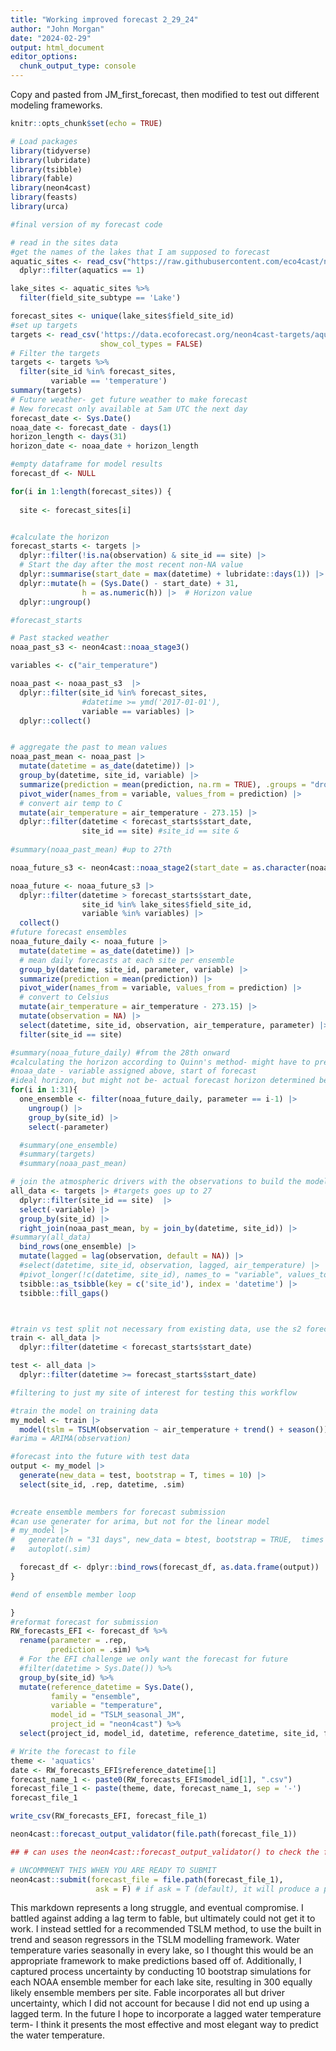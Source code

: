 ```yaml
---
title: "Working improved forecast 2_29_24"
author: "John Morgan"
date: "2024-02-29"
output: html_document
editor_options: 
  chunk_output_type: console
---
```


Copy and pasted from JM_first_forecast, then modified to test out different modeling frameworks.
```r
knitr::opts_chunk$set(echo = TRUE)
```


```r
# Load packages
library(tidyverse)
library(lubridate)
library(tsibble)
library(fable)
library(neon4cast)
library(feasts)
library(urca)
```



```r
#final version of my forecast code

# read in the sites data
#get the names of the lakes that I am supposed to forecast
aquatic_sites <- read_csv("https://raw.githubusercontent.com/eco4cast/neon4cast-targets/main/NEON_Field_Site_Metadata_20220412.csv") |>
  dplyr::filter(aquatics == 1)

lake_sites <- aquatic_sites %>%
  filter(field_site_subtype == 'Lake')

forecast_sites <- unique(lake_sites$field_site_id)
#set up targets
targets <- read_csv('https://data.ecoforecast.org/neon4cast-targets/aquatics/aquatics-targets.csv.gz',
                    show_col_types = FALSE)
# Filter the targets
targets <- targets %>%
  filter(site_id %in% forecast_sites,
         variable == 'temperature')
summary(targets)
# Future weather- get future weather to make forecast
# New forecast only available at 5am UTC the next day
forecast_date <- Sys.Date() 
noaa_date <- forecast_date - days(1)
horizon_length <- days(31)
horizon_date <- noaa_date + horizon_length

#empty dataframe for model results
forecast_df <- NULL

for(i in 1:length(forecast_sites)) {  
  
  site <- forecast_sites[i]


#calculate the horizon
forecast_starts <- targets |> 
  dplyr::filter(!is.na(observation) & site_id == site) |> 
  # Start the day after the most recent non-NA value
  dplyr::summarise(start_date = max(datetime) + lubridate::days(1)) |>  # Date
  dplyr::mutate(h = (Sys.Date() - start_date) + 31,
                h = as.numeric(h)) |>  # Horizon value
  dplyr::ungroup()

#forecast_starts

# Past stacked weather
noaa_past_s3 <- neon4cast::noaa_stage3()

variables <- c("air_temperature")

noaa_past <- noaa_past_s3  |> 
  dplyr::filter(site_id %in% forecast_sites,
                #datetime >= ymd('2017-01-01'),
                variable == variables) |> 
  dplyr::collect()


# aggregate the past to mean values
noaa_past_mean <- noaa_past |> 
  mutate(datetime = as_date(datetime)) |> 
  group_by(datetime, site_id, variable) |> 
  summarize(prediction = mean(prediction, na.rm = TRUE), .groups = "drop") |> 
  pivot_wider(names_from = variable, values_from = prediction) |> 
  # convert air temp to C
  mutate(air_temperature = air_temperature - 273.15) |> 
  dplyr::filter(datetime < forecast_starts$start_date,
                site_id == site) #site_id == site & 
  
#summary(noaa_past_mean) #up to 27th

noaa_future_s3 <- neon4cast::noaa_stage2(start_date = as.character(noaa_date))

noaa_future <- noaa_future_s3 |> 
  dplyr::filter(datetime > forecast_starts$start_date,
                site_id %in% lake_sites$field_site_id,
                variable %in% variables) |> 
  collect()
#future forecast ensembles
noaa_future_daily <- noaa_future |> 
  mutate(datetime = as_date(datetime)) |> 
  # mean daily forecasts at each site per ensemble
  group_by(datetime, site_id, parameter, variable) |> 
  summarize(prediction = mean(prediction)) |>
  pivot_wider(names_from = variable, values_from = prediction) |>
  # convert to Celsius
  mutate(air_temperature = air_temperature - 273.15) |> 
  mutate(observation = NA) |> 
  select(datetime, site_id, observation, air_temperature, parameter) |> 
  filter(site_id == site)

#summary(noaa_future_daily) #from the 28th onward
#calculating the horizon according to Quinn's method- might have to predcit from further out
#noaa_date - variable assigned above, start of forecast
#ideal horizon, but might not be- actual forecast horizon determined below
for(i in 1:31){
  one_ensemble <- filter(noaa_future_daily, parameter == i-1) |> 
    ungroup() |> 
    group_by(site_id) |> 
    select(-parameter)

  #summary(one_ensemble)
  #summary(targets)
  #summary(noaa_past_mean)

# join the atmospheric drivers with the observations to build the model
all_data <- targets |> #targets goes up to 27
  dplyr::filter(site_id == site)  |> 
  select(-variable) |> 
  group_by(site_id) |>
  right_join(noaa_past_mean, by = join_by(datetime, site_id)) |> 
#summary(all_data)
  bind_rows(one_ensemble) |> 
  mutate(lagged = lag(observation, default = NA)) |> 
  #select(datetime, site_id, observation, lagged, air_temperature) |> 
  #pivot_longer(!c(datetime, site_id), names_to = "variable", values_to = "value") |> 
  tsibble::as_tsibble(key = c('site_id'), index = 'datetime') |> 
  tsibble::fill_gaps()



#train vs test split not necessary from existing data, use the s2 forecasts for drivers
train <- all_data |> 
  dplyr::filter(datetime < forecast_starts$start_date)

test <- all_data |> 
  dplyr::filter(datetime >= forecast_starts$start_date)

#filtering to just my site of interest for testing this workflow

#train the model on training data
my_model <- train |>
  model(tslm = TSLM(observation ~ air_temperature + trend() + season()))
#arima = ARIMA(observation)

#forecast into the future with test data
output <- my_model |> 
  generate(new_data = test, bootstrap = T, times = 10) |> 
  select(site_id, .rep, datetime, .sim)
  

#create ensemble members for forecast submission
#can use generater for arima, but not for the linear model
# my_model |> 
#   generate(h = "31 days", new_data = btest, bootstrap = TRUE,  times = 5) |> 
#   autoplot(.sim)

  forecast_df <- dplyr::bind_rows(forecast_df, as.data.frame(output))
}

#end of ensemble member loop

}
#reformat forecast for submission
RW_forecasts_EFI <- forecast_df %>%
  rename(parameter = .rep,
         prediction = .sim) %>%
  # For the EFI challenge we only want the forecast for future
  #filter(datetime > Sys.Date()) %>%
  group_by(site_id) %>%
  mutate(reference_datetime = Sys.Date(),
         family = "ensemble",
         variable = "temperature",
         model_id = "TSLM_seasonal_JM",
         project_id = "neon4cast") %>%
  select(project_id, model_id, datetime, reference_datetime, site_id, family, parameter, variable, prediction)
```



```r
# Write the forecast to file
theme <- 'aquatics'
date <- RW_forecasts_EFI$reference_datetime[1]
forecast_name_1 <- paste0(RW_forecasts_EFI$model_id[1], ".csv")
forecast_file_1 <- paste(theme, date, forecast_name_1, sep = '-')
forecast_file_1

write_csv(RW_forecasts_EFI, forecast_file_1)

neon4cast::forecast_output_validator(file.path(forecast_file_1))

```


```r

## # can uses the neon4cast::forecast_output_validator() to check the forecast is in the right format

# UNCOMMMENT THIS WHEN YOU ARE READY TO SUBMIT
neon4cast::submit(forecast_file = file.path(forecast_file_1),
                   ask = F) # if ask = T (default), it will produce a pop-up box asking if you want to submit


```


This markdown represents a long struggle, and eventual compromise. I battled against adding a lag term to fable, but ultimately could not get it to work. I instead settled for a recommended TSLM method, to use the built in trend and season regressors in the TSLM modelling framework. Water temperature varies seasonally in every lake, so I thought this would be an appropriate framework to make predictions based off of. Additionally, I captured process uncertainty by conducting 10 bootstrap simulations for each NOAA ensemble member for each lake site, resulting in 300 equally likely ensemble members per site. Fable incorporates all but driver uncertainty, which I did not account for because I did not end up using a lagged term. In the future I hope to incorporate a lagged water temperature term- I think it presents the most effective and most elegant way to predict the water temperature.